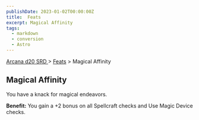```yaml
---
publishDate: 2023-01-02T00:00:00Z
title:  Feats
excerpt: Magical Affinity
tags:
  - markdown
  - conversion
  - Astro
---
```


[ Arcana d20 SRD ](/#arcanaD20) > [ Feats](arcana-d20-srd-feats-index) > Magical Affinity

##  Magical Affinity

You have a knack for magical endeavors.

**Benefit:** You gain a +2 bonus on all Spellcraft checks and Use Magic Device
checks.

